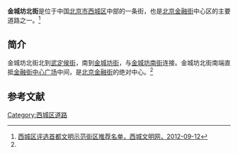 {{Coord|39.9180273|116.3612985|type:landmark_region:CN-11_source:GoogleMaps|display=title}}
{{Infobox China Road
|路牌类型 = Beijing
|道路方向 = NS
|中文道路名称 = 金城坊北街
|道路名称拼音 = JINCHENGFANG BEIJIE
|图片 =
|图片说明 = 
|道路属性 = 
|道路总长度 = 
|车速限制 = 
|行车线数量 = 
|所在地区 = [[北京市|北京市]][[西城区|西城区]]
|起点 = [[金城坊街|金城坊街]]
|终点 = [[武定侯街|武定侯街]]
|路段主要建筑 = 
}}

'''金城坊北街'''是位于中国[[北京市|北京市]][[西城区|西城区]]中部的一条街，也是[[北京金融街|北京金融街]]中心区的主要道路之一。<ref name=xcwmw>[http://www.bjxcwm.gov.cn/xgzl/ggl/t20120912_457456.htm 西城区评选首都文明示范街区推荐名单，西城文明网，2012-09-12]{{dead link|date=2018年4月 |bot=InternetArchiveBot |fix-attempted=yes }}</ref>

==简介==
金城坊北街北到[[武定侯街|武定侯街]]，南到[[金城坊街|金城坊街]]，与[[金城坊南街|金城坊南街]]连接。金城坊北街南端直抵[[金融街中心广场|金融街中心广场]]中间，是[[北京金融街|北京金融街]]的绝对中心。<ref name=xcwmw/>

==参考文献==
{{reflist}}

[[Category:西城区道路|Category:西城区道路]]